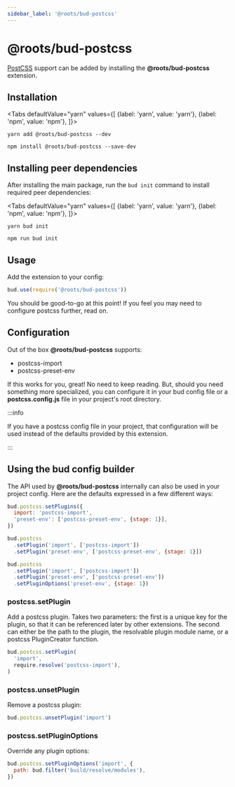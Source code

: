 ```yaml
---
sidebar_label: '@roots/bud-postcss'
---
```



# @roots/bud-postcss

[PostCSS](https://postcss.org) support can be added by installing the **@roots/bud-postcss** extension.

## Installation

<Tabs
  defaultValue="yarn"
  values={[
    {label: 'yarn', value: 'yarn'},
    {label: 'npm', value: 'npm'},
  ]}>
  <TabItem value="yarn">

    yarn add @roots/bud-postcss --dev

  </TabItem>
  <TabItem value="npm">

    npm install @roots/bud-postcss --save-dev

  </TabItem>
</Tabs>

## Installing peer dependencies

After installing the main package, run the `bud init` command to install required peer dependencies:

<Tabs
  defaultValue="yarn"
  values={[
    {label: 'yarn', value: 'yarn'},
    {label: 'npm', value: 'npm'},
  ]}>
  <TabItem value="yarn">

    yarn bud init

  </TabItem>
  <TabItem value="npm">

    npm run bud init

  </TabItem>
</Tabs>

## Usage

Add the extension to your config:

```js
bud.use(require('@roots/bud-postcss'))
```

You should be good-to-go at this point! If you feel you may need to configure postcss further, read on. 

## Configuration

Out of the box **@roots/bud-postcss** supports:

- postcss-import
- postcss-preset-env

If this works for you, great! No need to keep reading. But, should you need something more specialized, you can configure it in your bud config file or a **postcss.config.js** file in your project's root directory.

:::info

If you have a postcss config file in your project, that configuration will be used instead of the defaults provided by this extension.

:::

## Using the bud config builder

The API used by **@roots/bud-postcss** internally can also be used in your project config. Here are the defaults expressed in a few different ways:

```js
bud.postcss.setPlugins({
  import: 'postcss-import',
  'preset-env': ['postcss-preset-env', {stage: 1}],
})
```

```js
bud.postcss
  .setPlugin('import', ['postcss-import'])
  .setPlugin('preset-env', ['postcss-preset-env', {stage: 1}])
```

```js
bud.postcss
  .setPlugin('import', ['postcss-import'])
  .setPlugin('preset-env', ['postcss-preset-env'])
  .setPluginOptions('preset-env', {stage: 1})
```

### postcss.setPlugin

Add a postcss plugin. Takes two parameters: the first is a unique key for the plugin, so that it can be referenced later by other extensions. The second can either be the path to the plugin, the resolvable plugin module name, or a postcss PluginCreator function.

```js
bud.postcss.setPlugin(
  'import',
  require.resolve('postcss-import'),
)
```

### postcss.unsetPlugin

Remove a postcss plugin:

```js
bud.postcss.unsetPlugin('import')
```

### postcss.setPluginOptions

Override any plugin options:

```js
bud.postcss.setPluginOptions('import', {
  path: bud.filter('build/resolve/modules'),
})
```
